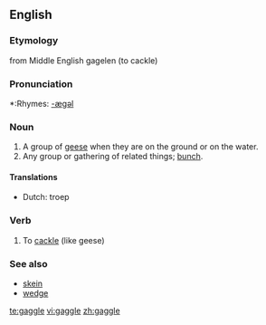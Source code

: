 ==English==

===Etymology===
from Middle English gagelen (to cackle)

===Pronunciation===
*:Rhymes: [[Rhymes:English:-æɡəl|-æɡəl]]

===Noun===
{{en-noun|s}}

# A group of [[goose|geese]] when they are on the ground or on the water.
# Any group or gathering of related things; [[bunch]].

====Translations====
*Dutch: troep {{n}}

===Verb===
{{en-verb|gaggl|ing}}

# To [[cackle]] (like geese)

===See also===
*[[skein]]
*[[wedge]]

[[te:gaggle]]
[[vi:gaggle]]
[[zh:gaggle]]